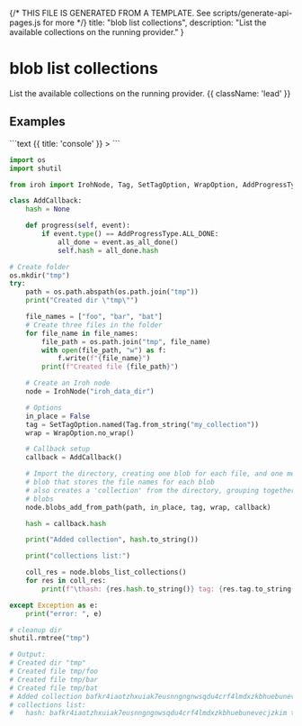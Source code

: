 {/* THIS FILE IS GENERATED FROM A TEMPLATE. See scripts/generate-api-pages.js for more */}
    title: "blob list collections",
    description: "List the available collections on the running provider."
}

<div className='not-prose mb-5'>
    <Breadcrumbs pages={[
        { name: 'API', href: '/docs/api', current: false },
        { name: 'blob list collections', href: '/docs/api/blob-list-collections', current: true },
    ]} />
</div>

# blob list collections

List the available collections on the running provider. {{ className: 'lead' }}



## Examples

<CodeGroup title="blob list collections">
```text {{ title: 'console' }}
> 
```

```python {{ title: 'python' }}
import os
import shutil

from iroh import IrohNode, Tag, SetTagOption, WrapOption, AddProgressType

class AddCallback:
    hash = None

    def progress(self, event):
        if event.type() == AddProgressType.ALL_DONE:
            all_done = event.as_all_done()
            self.hash = all_done.hash

# Create folder
os.mkdir("tmp")
try:
    path = os.path.abspath(os.path.join("tmp"))
    print("Created dir \"tmp\"")

    file_names = ["foo", "bar", "bat"]
    # Create three files in the folder
    for file_name in file_names:
        file_path = os.path.join("tmp", file_name)
        with open(file_path, "w") as f:
            f.write(f"{file_name}")
        print(f"Created file {file_path}")

    # Create an Iroh node
    node = IrohNode("iroh_data_dir")

    # Options
    in_place = False
    tag = SetTagOption.named(Tag.from_string("my_collection"))
    wrap = WrapOption.no_wrap()

    # Callback setup
    callback = AddCallback()

    # Import the directory, creating one blob for each file, and one metadata
    # blob that stores the file names for each blob
    # also creates a 'collection' from the directory, grouping together the
    # blobs
    node.blobs_add_from_path(path, in_place, tag, wrap, callback)

    hash = callback.hash

    print("Added collection", hash.to_string())

    print("collections list:")

    coll_res = node.blobs_list_collections()
    for res in coll_res:
        print(f"\thash: {res.hash.to_string()} tag: {res.tag.to_string()}")

except Exception as e:
    print("error: ", e)

# cleanup dir
shutil.rmtree("tmp")

# Output:
# Created dir "tmp"
# Created file tmp/foo
# Created file tmp/bar
# Created file tmp/bat
# Added collection bafkr4iaotzhxuiak7eusnngngnwsqdu4crf4lmdxzkbhuebunevecjzkim
# collections list:
# 	hash: bafkr4iaotzhxuiak7eusnngngnwsqdu4crf4lmdxzkbhuebunevecjzkim tag: "my_collection"


```


</CodeGroup>
